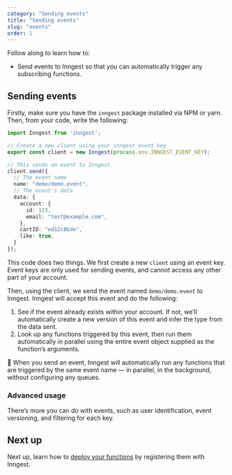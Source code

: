 ```yaml
---
category: "Sending events"
title: "Sending events"
slug: "events"
order: 1
---
```


Follow along to learn how to:

- Send events to Inngest so that you can automatically trigger any subscribing functions.

## Sending events

Firstly, make sure you have the `inngest` package installed via NPM or yarn.  Then, from your code, write the following:

```typescript
import Inngest from 'inngest';

// Create a new client using your inngest event key
export const client = new Inngest(process.env.INNGEST_EVENT_KEY);

// This sends an event to Inngest.
client.send({
  // The event name
  name: "demo/demo.event",
  // The event's data
  data: {
    account: {
      id: 123,
      email: "test@example.com",
    },
    cartID: "ed12c8bde",
    like: true,
  }
});
```

This code does two things.  We first create a new `client` using an event key.  Event keys are only used for sending events, and cannot access any other part of your account.

Then, using the client, we send the event named `demo/demo.event` to Inngest. Inngest will accept this event and do the following:

1. See if the event already exists within your account.  If not, we’ll automatically create a new version of this event and infer the type from the data sent.
2. Look up any functions triggered by this event, then run them automatically in parallel using the entire event object supplied as the function’s arguments.

<aside>

💁 When you send an event, Inngest will automatically run any functions that are triggered by the same event name — in parallel, in the background, without configuring any queues.

</aside>

### Advanced usage

There’s more you can do with events, such as user identification, event versioning, and filtering for each key.

## Next up

Next up, learn how to [deploy your functions](/docs/deploy) by registering them with Inngest.
